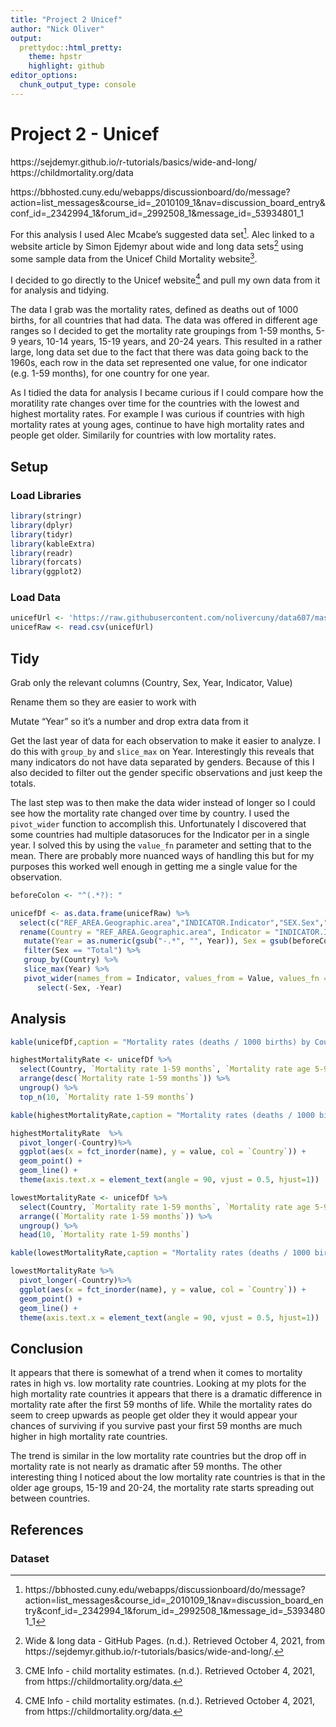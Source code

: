 ```yaml
---
title: "Project 2 Unicef"
author: "Nick Oliver"
output:
  prettydoc::html_pretty:
    theme: hpstr
    highlight: github
editor_options: 
  chunk_output_type: console
---
```


# Project 2 - Unicef

https://sejdemyr.github.io/r-tutorials/basics/wide-and-long/
https://childmortality.org/data

https://bbhosted.cuny.edu/webapps/discussionboard/do/message?action=list_messages&course_id=_2010109_1&nav=discussion_board_entry&conf_id=_2342994_1&forum_id=_2992508_1&message_id=_53934801_1

For this analysis I used Alec Mcabe's suggested data set[^1]. Alec linked to a website article by Simon Ejdemyr about wide and long data sets[^2] using some sample data from the Unicef Child Mortality website[^3].

I decided to go directly to the Unicef website[^3] and pull my own data from it for analysis and tidying. 

The data I grab was the mortality rates, defined as deaths out of 1000 births, for all countries that had data. The data was offered in different age ranges so I decided to get the mortality rate groupings from 1-59 months, 5-9 years, 10-14 years, 15-19 years, and 20-24 years. This resulted in a rather large, long data set due to the fact that there was data going back to the 1960s, each row in the data set represented one value, for one indicator (e.g. 1-59 months), for one country for one year.

As I tidied the data for analysis I became curious if I could compare how the moratility rate changes over time for the countries with the lowest and highest mortality rates. For example I was curious if countries with high mortality rates at young ages, continue to have high mortality rates and people get older. Similarily for countries with low mortality rates.

## Setup

### Load Libraries
```r
library(stringr)
library(dplyr)
library(tidyr)
library(kableExtra)
library(readr)
library(forcats)
library(ggplot2)
```

### Load Data

```r
unicefUrl <- 'https://raw.githubusercontent.com/nolivercuny/data607/master/project2/datasets/childmortality/all_countries_dr_u5_5_9_10_14_15_24.csv'
unicefRaw <- read.csv(unicefUrl)
```

## Tidy

Grab only the relevant columns (Country, Sex, Year, Indicator, Value)

Rename them so they are easier to work with

Mutate "Year" so it's a number and drop extra data from it

Get the last year of data for each observation to make it easier to analyze. I do this with `group_by` and `slice_max` on Year. Interestingly this reveals that many indicators do not have data separated by genders. Because of this I also decided to filter out the gender specific observations and just keep the totals. 

The last step was to then make the data wider instead of longer so I could see how the mortality rate changed over time by country. I used the `pivot_wider` function to accomplish this. Unfortunately I discovered that some countries had multiple datasoruces for the Indicator per in a single year. I solved this by using the `value_fn` parameter and setting that to the mean. There are probably more nuanced ways of handling this but for my purposes this worked well enough in getting me a single value for the observation.

```r

beforeColon <- "^(.*?): "

unicefDf <- as.data.frame(unicefRaw) %>%
  select(c("REF_AREA.Geographic.area","INDICATOR.Indicator","SEX.Sex","TIME_PERIOD.Time.period","OBS_VALUE.Observation.Value" )) %>%
  rename(Country = "REF_AREA.Geographic.area", Indicator = "INDICATOR.Indicator", Sex = "SEX.Sex", Year = "TIME_PERIOD.Time.period", Value = "OBS_VALUE.Observation.Value") %>%
   mutate(Year = as.numeric(gsub("-.*", "", Year)), Sex = gsub(beforeColon, "", Sex),Country = gsub(beforeColon, "", Country),Indicator = gsub(beforeColon, "", Indicator)) %>% 
   filter(Sex == "Total") %>%
   group_by(Country) %>% 
   slice_max(Year) %>% 
   pivot_wider(names_from = Indicator, values_from = Value, values_fn = mean) %>%
      select(-Sex, -Year)
```

## Analysis

```r
kable(unicefDf,caption = "Mortality rates (deaths / 1000 births) by Country for year of 2029", format = "html") %>% kable_styling("striped") %>% scroll_box(width = "100%")
```

```r
highestMortalityRate <- unicefDf %>% 
  select(Country, `Mortality rate 1-59 months`, `Mortality rate age 5-9`, `Mortality rate age 10-14`, `Mortality rate age 15-19`, `Mortality rate age 20-24`) %>% 
  arrange(desc(`Mortality rate 1-59 months`)) %>%
  ungroup() %>%
  top_n(10, `Mortality rate 1-59 months`)

kable(highestMortalityRate,caption = "Mortality rates (deaths / 1000 births) by Country for year of 2019", format = "html") %>% kable_styling("striped") %>% scroll_box(width = "100%", height="100%")


```

```r
highestMortalityRate  %>%
  pivot_longer(-Country)%>% 
  ggplot(aes(x = fct_inorder(name), y = value, col = `Country`)) +
  geom_point() +
  geom_line() +
  theme(axis.text.x = element_text(angle = 90, vjust = 0.5, hjust=1))
```


```r
lowestMortalityRate <- unicefDf %>% 
  select(Country, `Mortality rate 1-59 months`, `Mortality rate age 5-9`, `Mortality rate age 10-14`, `Mortality rate age 15-19`, `Mortality rate age 20-24`) %>% 
  arrange((`Mortality rate 1-59 months`)) %>%
  ungroup() %>%
  head(10, `Mortality rate 1-59 months`)

kable(lowestMortalityRate,caption = "Mortality rates (deaths / 1000 births) by Country for year of 2029", format = "html") %>% kable_styling("striped") %>% scroll_box(width = "100%")


```

```r
lowestMortalityRate %>% 
  pivot_longer(-Country)%>% 
  ggplot(aes(x = fct_inorder(name), y = value, col = `Country`)) +
  geom_point() +
  geom_line() + 
  theme(axis.text.x = element_text(angle = 90, vjust = 0.5, hjust=1))
```

## Conclusion

It appears that there is somewhat of a trend when it comes to mortality rates in high vs. low mortality rate countries. Looking at my plots for the high mortality rate countries it appears that there is a dramatic difference in mortality rate after the first 59 months of life. While the mortality rates do seem to creep upwards as people get older they it would appear your chances of surviving if you survive past your first 59 months are much higher in high mortality rate countries.

The trend is similar in the low mortality rate countries but the drop off in mortality rate is not nearly as dramatic after 59 months. The other interesting thing I noticed about the low mortality rate countries is that in the older age groups, 15-19 and 20-24, the mortality rate starts spreading out between countries. 


## References

### Dataset

[^1]: https://bbhosted.cuny.edu/webapps/discussionboard/do/message?action=list_messages&course_id=_2010109_1&nav=discussion_board_entry&conf_id=_2342994_1&forum_id=_2992508_1&message_id=_53934801_1
 
[^2]: Wide &amp; long data - GitHub Pages. (n.d.). Retrieved October 4, 2021, from https://sejdemyr.github.io/r-tutorials/basics/wide-and-long/. 

[^3]: CME Info - child mortality estimates. (n.d.). Retrieved October 4, 2021, from https://childmortality.org/data.